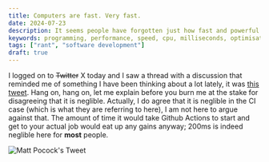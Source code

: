 ```yaml
---
title: Computers are fast. Very fast.
date: 2024-07-23
description: It seems people have forgotten just how fast and powerful computers are and how much they keep evolving, let's remind ourselves.
keywords: programming, performance, speed, cpu, milliseconds, optimisation, computers
tags: ["rant", "software development"]
draft: true
---
```


I logged on to ~~Twitter~~ X today and I saw a thread with a discussion that reminded me of something I have been thinking about a lot lately, it was [this tweet](https://x.com/mattpocockuk/status/1814247057286189102?s=46&t=oZkX14dN7BKTYc0mRw0ryg). Hang on, hang on, let me explain before you burn me at the stake for disagreeing that it is neglible. Actually, I do agree that it is neglible in the CI case (which is what they are referring to here), I am not here to argue against that. The amount of time it would take Github Actions to start and get to your actual job would eat up any gains anyway; 200ms is indeed neglible here for **most** people.

![Matt Pocock's Tweet](/images/matt-p-node-tweet.jpg)
